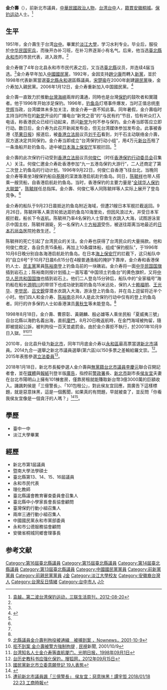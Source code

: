 {{Infobox Officeholder
| name =金介壽
| image =
|order=[[File:Flag_of_New_Taipei_City.svg|25px]][[新北市議會|新北市議會]]第1屆[[議員|議員]]
|term_start=2010年12月25日
|term_end=2014年12月24日
|constituency =第6選舉區([[永和區|永和區]])
|order2=[[File:New_Taipei_City_seal.svg|25px]][[台北縣議會|台北縣議會]]第13-16屆[[議員|議員]]
|term_start2=1994年03月01日
|term_end2=2010年12月24日
| constituency2 =第3選舉區([[永和市|永和市]])
| sex = 男
| birth_date = 1951年
| birth_place = {{ROC}}台中
| death_date =
| death_place =
| Native place = {{CHN-1928}}[[安徽省_(中華民國)|安徽省]][[桐城縣|桐城縣]](今[[中國大陸|中國大陸]][[安徽省|安徽省]][[桐城市|桐城市]])
| nationality = {{ROC}}
| party = {{Np}}<ref>{{Cite news|url=https://www.storm.mg/article/3368184|title=李慶元為「報恩」回歸　北市新黨議員達3人成立黨團}}</ref><br>（1993年－2000年、2021年－)<br>{{pfp}}<br>（2000年3月31日－2006年1月12日)<br>{{Kmt}}<br>（?－1992年、2006年1月12日－2021年)
| parents = 
| relatives = 
| spouse =
| children =
| profession =[[保钓运动|保钓运动]]人士、[[中华民国宪兵|中华民国宪兵]]、[[補習班|補習班]]理化名師
| website = 
}}
{{infobox EPW
|educate=
* [[臺中一中|臺中一中]]
* [[淡江大學|淡江大學]] 
*[[國立暨南國際大學|國立暨南國際大學]]法學碩士
|past=
* [[新北市議會|新北市議會]]第1屆議員(2010年12月25日－2014年12月24日)
* 臺北縣議會第13、14、15、16屆議員(1994年03月01日－2010年12月24日)
* 臺北縣[[永和市|永和市]]民代表
* 補習班[[理化|理化]]教師
* 臺北縣議會教育審查委員會召集人
* 臺北縣中小學家長會長協會顧問
* 臺灣保釣行動小組召集人
* 兩岸三通行動小組召集人
* 中國國民黨永和市黨部委員
* 永和市公德服務協會顧問
* 安徽省桐城同鄉會理事長
* 新北市第3屆市長擬候選人(2018年01月18日－)
}}

'''金介壽'''（{{bd|1951年|catIdx=J金}}），前新北市議員，[[中華民國|中華民國]][[政治人物|政治人物]]，[[台湾|台湾]][[台中|台中]]人，[[籍貫|籍貫]][[安徽|安徽]][[桐城|桐城]]。[[保钓运动|保钓运动]]人士。<ref name=yy>[http://www.lifeweek.com.cn/2012/0820/38298.shtml 袁越，第二波台湾保钓运动，三联生活周刊，2012-08-20]</ref>

==生平==
1951年，金介壽生于台湾[[台中|台中]]。畢業於[[淡江大學|淡江大學]]，学习水利专业。毕业后，服役於[[中华民国宪兵|中华民国宪兵]]，而後开办补习班，在补习界逐渐小有名气。后来，他当选[[新北市|臺北縣]][[永和區|永和市]]的市民代表，进入政界。<ref name=yy/>

金介寿做了4年台北县永和市市民代表之后，又当选[[新北市|臺北縣]]议员，并连续4届当选。<ref name=yy/>金介寿早年加入[[中國國民黨|中國國民黨]]，1992年，金因支持[[趙少康|趙少康]]而轉入[[新黨|新黨]]，並於1998年代表新黨當選[[新北市|臺北縣]][[永和區|永和]]選區縣議員。[[宋楚瑜|宋楚瑜]]在2000年創建[[親民黨|親民黨]]後，金介寿加入親民黨。2006年1月12日，金介寿重新加入中国國民黨。<ref>{{Cite web |url=http://www.chinareviewnews.com/doc/1012/2/1/8/101221879.html?coluid=0&kindid=0&docid=101221879 |title=專訪金介壽：藍若空降人選　新北市必敗，中国评论新闻网，2010-02-06 |accessdate=2012-09-18 |archive-date=2019-07-01 |archive-url=https://web.archive.org/web/20190701005558/http://www.chinareviewnews.com/doc/1012/2/1/8/101221879.html?coluid=0&kindid=0&docid=101221879 |dead-url=no }}</ref>

金介壽一直致力於推動[[台灣海峽|台灣海峽]]兩岸的溝通，同時也是台灣[[保釣|保釣]]的鼓吹者和實踐者。他于1996年开始涉足保钓。1996年，[[钓鱼岛|钓鱼岛]]灯塔事件爆发，当时正值总统[[李登辉|李登辉]]当政，台湾媒体未多加关注，故金介寿一直不知此事。同年暑假，金介壽临时主持当时所在的[[新党|新党]]开设的广播电台“新党之音”的“与民有约”节目，恰有听众打入电话，称香港民众已经行动起来，质问[[新党|新党]]为何不参与保钓。金介寿当即答应立即行动。数日后，金介寿为此召开新闻发布会，但无台湾媒体参加发布会。此事被香港《[[蘋果日報_(香港)|苹果日报]]》报道后，被[[香港立法局|香港立法局]]议员[[刘千石|刘千石]]看到，刘千石主动联络金介壽，双方遂决定共同保钓。金介寿当即成立“台湾保钓行动小组”，用4万元[[新台币|新台币]]租了一条渔船开赴钓鱼岛，途中被[[日本|日本]][[海上保安厅|海上保安厅]]军舰拦回。<ref name=yy/>

金介壽的此次保钓行动受到[[香港立法局|香港立法局]]议员[[何俊仁|何俊仁]]（时任[[香港保钓行动委员会|香港保钓行动委员会]]召集人）关注。何俊仁邀金介寿赴香港参加“九一五港岛保钓大游行”，二人还商定了第二次登上钓鱼岛的行动计划。1996年9月22日，何俊仁自香港飞往台北，当晚同金介寿等乘坐3艘保钓船自[[基隆市|基隆]]的深澳渔港启航赴钓鱼岛。同日，[[陈毓祥|陈毓祥]]也带人搭乘一艘货船，自香港启航赴钓鱼岛。当时，香港保钓的主要力量是“[[全球华人保钓大联盟|全球华人保钓大联盟]]”，[[陈毓祥|陈毓祥]]任总指挥。金介壽、何俊仁等人同陈毓祥等人实际上展开了登岛竞争。<ref name=yy/>

金介寿的船队于9月23日晨抵达钓鱼岛附近海域，但遭21艘日本军舰拦截返回。9月26日，陈毓祥等人乘货轮抵达距钓鱼岛10海里处，但因风浪过大，并受日本军舰拦截，船长下令返航。陈毓祥乃率4名保钓人士穿救生衣跳入大海，试图游泳宣示中国主权，陈毓祥溺毙，另一名保钓人士[[方裕源|方裕源]]受伤，被送往距离当地最近的[[日本|日本]][[石垣岛|石垣岛]]医院抢救生还。<ref name=yy/>

陈毓祥的死亡引起了台湾民众的关注。金介寿也获得了台湾民众的大量捐款。他和何俊仁商定，各自负责15条船，再加上10条媒体船，组成“保钓舰队”，于1996年10月6日晚分别自各海港启航赴钓鱼岛。在日本[[海上保安厅|海上保安厅]]的拦截下，这只船队中的“自立6号”于10月7日晨6点15分在4艘普通渔船的掩护下靠岸，金介寿和香港保钓人士、[[香港民主黨|民主黨]]黨員[[陈裕南|陈裕南]]登上钓鱼岛前的一块礁岩。金介寿将一面[[中华民国国旗|中华民国国旗]]插到岩石上；陈裕南则按计划插上一面写着“中国领土钓鱼台”的黄色旗帜，又将[[中华人民共和国国旗|中华人民共和国国旗]]也插到岩石上。他们二人登岛15分钟后，船队中的“全家福号”海钓船在船长[[游明川|游明川]]的带领下也成功驶到距钓鱼岛15米远处，保钓人士[[赖福明|赖福明]]、[[王光华|王光华]]、[[李觉民|李觉民]]、[[吕文銳|吕文銳]]穿潜水衣跳入大海，游泳登上钓鱼岛，并在岛上逗留将近半个小时。他们四人和金介寿、[[陈裕南|陈裕南]]总共6人是此次保钓行动中仅有的登上钓鱼岛者。同行的许多保钓人士如香港演员[[黄秋生|黄秋生]]等未能登岛。<ref name=yy/>

1998年8月18日，金介壽、曹原彰、黃錫麟、殷必雄等人乘坐民船「夏威夷三號」自台北縣以海釣名義出海，直航[[廈門|廈門]]，8月20日晚返航時，在金門海域被拘留，隨即被提起公訴，被判拘役一百天並處罰金。由於金介壽拒不執行，於2001年10月9日入獄。<ref>[http://www.nownews.com/2001/10/09/322-1205460.htm 北縣議員金介壽判拘役被通緝　被捕到案 ，Nownews，2001-10-9]</ref><ref>[http://news.ftv.com.tw/NewsContent.aspx?sno=011009000081&ntype=class 拒不到案 金介壽被警方強制拘提] {{Wayback|url=http://news.ftv.com.tw/NewsContent.aspx?sno=011009000081&ntype=class |date=20190701005605 }}, [[民視|民視]]新聞, 2001/10/9</ref><ref>[http://www.gmw.cn/01gmrb/1998-09/01/GB/17802%5EGM4-0103.HTM 台湾知名人士金介寿等直航厦门，光明日报，1998年09月1日]</ref>

2010年，台北县升级为[[新北市|新北市]]，同年11月底金介寿以[[永和區|永和區]]最高票當選[[新北市|新北市]]議員。2014九合一選舉之新北市議員選舉(第六區)以150多票之差輸給羅文崇。<ref>[http://roll.sohu.com/20120915/n353212242.shtml 台历史教科书应强化保钓，搜狐网，2012年09月15日]</ref>。2015年表態參選[[立法委員|立法委員]]<ref>[http://news.ltn.com.tw/news/politics/breakingnews/1271749 國民黨新北市立委意願登記 19人表態]</ref>。

2018年1月18日，新北市長擬參選人金介壽與[[無黨籍|無黨籍]][[台北市議員|台北市議員]][[李慶元|李慶元]]聯合召開記者會，並在[[媒體|媒體]]與[[報紙|報紙]]刊登半版[[廣告|廣告]]，指控前[[警政署|警政署]]長、[[新北市|新北市]]副市長[[侯友宜|侯友宜]]夫妻在台北市陽明山上擁有101棟套房，僅靠房租就能賺取新台幣3億3000萬的巨額收入。譏諷刺侯是「三億警長」、「101包租公」，對此侯友宜回應，買廣告下這樣標題，就是惡意抹黑，這是一個舊聞，如果真的有問題，早就被查了，並反問「你看我侯友宜像是一個貪汙的人嗎？」<ref>{{Cite web |url=https://www.youtube.com/watch?v=zMaSRMngTcE |title=侯友宜遭控購屋資金不明 爽當包租公－民視新聞 |accessdate=2018-01-19 |archive-date=2019-07-01 |archive-url=https://web.archive.org/web/20190701005600/https://www.youtube.com/watch?v=zMaSRMngTcE |dead-url=no }}</ref><ref>[https://m.ctee.com.tw/livenews/jj/20180118006233-260407 遭前新北市議員諷「三億警長」 侯友宜：惡意抹黑！譚宇哲  2018/01/18 22:23 工商時報]</ref>。

==  學歷 ==
* 臺中一中
* 淡江大學畢業

== 經歷 ==
* 新北市第1屆議員
* 暨南大學法學碩士
* 臺北縣第13、14、15、16屆議員
* 永和市民代表
* 理化教師
* 臺北縣議會教育審查委員會召集人
* 臺北縣中小學家長會長協會顧問
* 臺灣保釣行動小組召集人
* 兩岸三通行動小組召集人
* 中國國民黨永和市黨部委員
* 永和市公德服務協會顧問
* 安徽省桐城同鄉會理事長

==参考文献==
{{reflist}}

{{第1屆新北市議員}}
{{DEFAULTSORT:Jin金}}
[[Category:第16屆臺北縣議員|Category:第16屆臺北縣議員]]
[[Category:第15屆臺北縣議員|Category:第15屆臺北縣議員]]
[[Category:第14屆臺北縣議員|Category:第14屆臺北縣議員]]
[[Category:第13屆臺北縣議員|Category:第13屆臺北縣議員]]
[[Category:中國國民黨黨員|Category:中國國民黨黨員]]
[[Category:前新黨黨員|Category:前新黨黨員]]
[[Category:前親民黨黨員|Category:前親民黨黨員]]
[[Category:保釣人士|J金]]
[[Category:淡江大學校友|Category:淡江大學校友]]
[[Category:安徽裔台灣人|Category:安徽裔台灣人]]
[[Category:台灣反日情緒|Category:台灣反日情緒]]
[[Category:台中市人|Category:台中市人]]
[[Category:金姓|J介]]